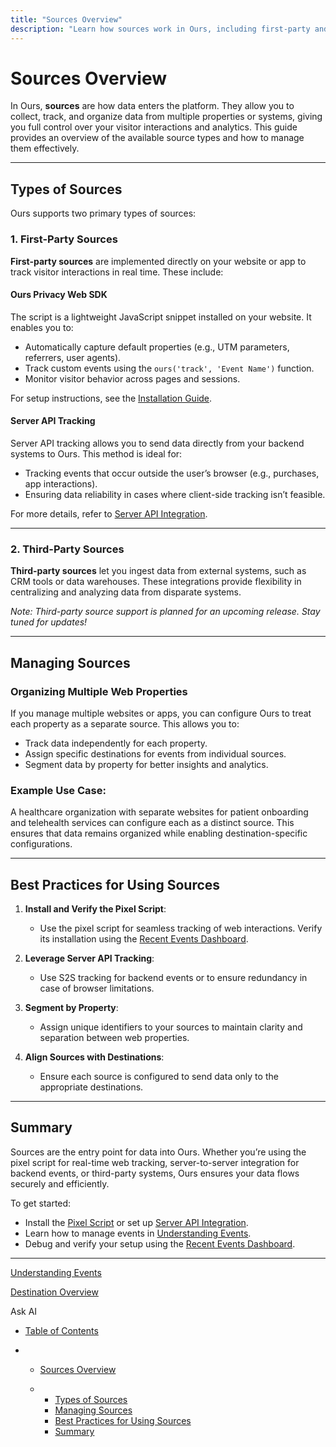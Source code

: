 ```yaml
---
title: "Sources Overview"
description: "Learn how sources work in Ours, including first-party and third-party data ingestion methods, and how to manage data from multiple properties."
---
```


# Sources Overview

In Ours, **sources** are how data enters the platform. They allow you to collect, track, and organize data from multiple properties or systems, giving you full control over your visitor interactions and analytics. This guide provides an overview of the available source types and how to manage them effectively.

***

## Types of Sources

Ours supports two primary types of sources:

### 1. First-Party Sources

**First-party sources** are implemented directly on your website or app to track visitor interactions in real time. These include:

#### **Ours Privacy Web SDK**

The script is a lightweight JavaScript snippet installed on your website. It enables you to:

* Automatically capture default properties (e.g., UTM parameters, referrers, user agents).
* Track custom events using the `ours('track', 'Event Name')` function.
* Monitor visitor behavior across pages and sessions.

For setup instructions, see the [Installation Guide](/docs/installation).

#### **Server API Tracking**

Server API tracking allows you to send data directly from your backend systems to Ours. This method is ideal for:

* Tracking events that occur outside the user’s browser (e.g., purchases, app interactions).
* Ensuring data reliability in cases where client-side tracking isn’t feasible.

For more details, refer to [Server API Integration](/docs/server-to-server-integration).

***

### 2. Third-Party Sources

**Third-party sources** let you ingest data from external systems, such as CRM tools or data warehouses. These integrations provide flexibility in centralizing and analyzing data from disparate systems.

*Note: Third-party source support is planned for an upcoming release. Stay tuned for updates!*

***

## Managing Sources

### Organizing Multiple Web Properties

If you manage multiple websites or apps, you can configure Ours to treat each property as a separate source. This allows you to:

* Track data independently for each property.
* Assign specific destinations for events from individual sources.
* Segment data by property for better insights and analytics.

### Example Use Case:

A healthcare organization with separate websites for patient onboarding and telehealth services can configure each as a distinct source. This ensures that data remains organized while enabling destination-specific configurations.

***

## Best Practices for Using Sources

1. **Install and Verify the Pixel Script**:

   * Use the pixel script for seamless tracking of web interactions. Verify its installation using the [Recent Events Dashboard](/docs/tracking-and-debugging-events).

2. **Leverage Server API Tracking**:

   * Use S2S tracking for backend events or to ensure redundancy in case of browser limitations.

3. **Segment by Property**:

   * Assign unique identifiers to your sources to maintain clarity and separation between web properties.

4. **Align Sources with Destinations**:

   * Ensure each source is configured to send data only to the appropriate destinations.

***

## Summary

Sources are the entry point for data into Ours. Whether you’re using the pixel script for real-time web tracking, server-to-server integration for backend events, or third-party systems, Ours ensures your data flows securely and efficiently.

To get started:

* Install the [Pixel Script](/docs/installation) or set up [Server API Integration](/docs/server-to-server-integration).
* Learn how to manage events in [Understanding Events](/docs/understanding-events).
* Debug and verify your setup using the [Recent Events Dashboard](/docs/tracking-and-debugging-events).

***

[Understanding Events](/docs/understanding-events)

[Destination Overview](/docs/destination-overview)

Ask AI

* [Table of Contents](#)

* * [Sources Overview](#sources-overview)

  * * [Types of Sources](#types-of-sources)
    * [Managing Sources](#managing-sources)
    * [Best Practices for Using Sources](#best-practices-for-using-sources)
    * [Summary](#summary)

